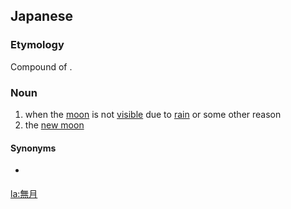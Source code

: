==Japanese==
{{ja-kanjitab|む|げつ|yomi=o}}

===Etymology===
Compound of {{compound|無|tr1=mu|t1=[[no]]|月|tr2=getsu|t2=[[moon]]|lang=ja|sort=むげつ}}.

===Noun===
{{ja-noun|むげつ}}

# when the [[moon]] is not [[visible]] due to [[rain]] or some other reason
# the [[new moon]]

====Synonyms====
* {{sense|new moon}} {{ja-r|新月|しんげつ}}

[[la:無月]]